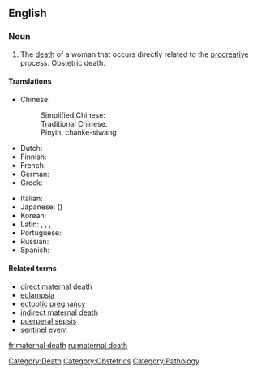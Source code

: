 ==English==
{{wikipedia}}

===Noun===
{{en-noun|sg=[[maternal]] [[death]]}}

# The [[death]] of a woman that occurs directly related to the [[procreative]] process. Obstetric death.

====Translations====
{{trans-top|the death of a woman that occurs directly related to the procreative process}}
* Chinese:
*: Simplified Chinese: {{t|cmn|产科死亡|sc=Hani}}
*: Traditional Chinese: {{t|cmn|產科死亡|sc=Hani}}
*: Pinyin: chanke-siwang
* Dutch: {{t|nl|zwangerschapsdood}}
* Finnish: {{t-|fi|äitiyskuolema}}
* French: {{t|fr|la mort obstétrique}}
* German: {{t|de|Schwangerschaftstod}}
* Greek: {{t|el|μαιευτικός θάνατος|tr=maieutikós thánatos|sc=Grek}}
{{trans-mid}}
* Italian: {{t|it|morte osterica}}
* Japanese: {{t|ja|妊娠の死|sc=Jpan}} ({{t|ja|にんしんのし|tr=ninshin no shi|sc=Jpan}})
* Korean: {{t|ko|산과 죽음|tr=sangwa jugeum|sc=Hang}}
* Latin: {{t|la|mors gestationalis}} {{qualifier|nominative singular}}, {{t|la|mortis gestationalis}} {{qualifier|genitive singular}}, {{t|la|mortes gestationales}} {{qualifier|nominative plural}}, {{t|la|mortium gestationalium}} {{qualifier|genitive plural}}
* Portuguese: {{t|pt|morte da gravidez}}
* Russian: {{t|ru|смерть стельности|tr=smert stel'nosti|sc=Cyrl}}
* Spanish: {{t|es|muerte obstétrica}}
{{trans-bottom}}

====Related terms====
* [[direct maternal death]]
* [[eclampsia]]
* [[ectoptic pregnancy]]
* [[indirect maternal death]]
* [[puerperal sepsis]]
* [[sentinel event]]

[[Category:Death]]
[[Category:Obstetrics]]
[[Category:Pathology]]

[[fr:maternal death]]
[[ru:maternal death]]